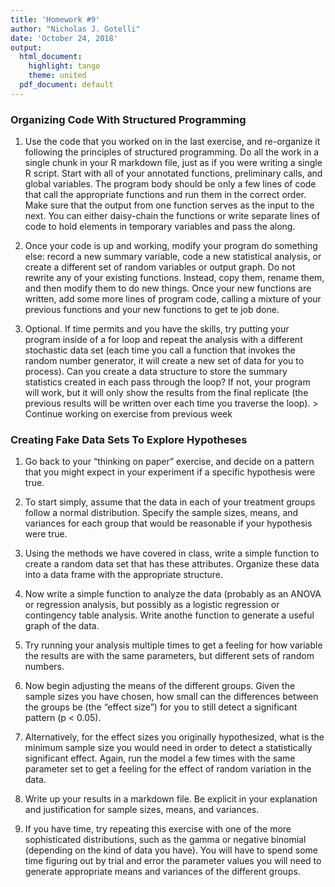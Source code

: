 ```yaml
---
title: 'Homework #9'
author: "Nicholas J. Gotelli"
date: 'October 24, 2018'
output:
  html_document:
    highlight: tango
    theme: united
  pdf_document: default
---
```


### Organizing Code With Structured Programming

1. Use the code that you worked on in the last exercise, and re-organize it following the principles of structured programming. Do all the work in a single chunk in your R markdown file, just as if you were writing a single R script. Start with all of your annotated functions, preliminary calls, and global variables. The program body should be only a few lines of code that call the appropriate functions and run them in the correct order. Make sure that the output from one function serves as the input to the next. You can either daisy-chain the functions or write separate lines of code to hold elements in temporary variables and pass the along.

2. Once your code is up and working, modify your program do something else: record a new summary variable, code a new statistical analysis, or create a different set of random variables or output graph. Do not rewrite any of your existing functions. Instead, copy them, rename them, and then modify them to do new things. Once your new functions are written, add some more lines of program code, calling a mixture of your previous functions and your new functions to get te job done.

3. Optional. If time permits and you have the skills, try putting your program inside of a for loop and repeat the analysis with a different stochastic data set (each time you call a function that invokes the random number generator, it will create a new set of data for you to process). Can you create a data structure to store the summary statistics created in each pass through the loop? If not, your program will work, but it will only show the results from the final replicate (the previous results will be written over each time you traverse the loop).
> Continue working on exercise from previous week

### Creating Fake Data Sets To Explore Hypotheses

1. Go back to your "thinking on paper" exercise, and decide on a pattern that you might expect in your experiment if a specific hypothesis were true.

2. To start simply, assume that the data in each of your treatment groups follow a normal distribution. Specify the sample sizes, means, and variances for each group that would be reasonable if your hypothesis were true.

3. Using the methods we have covered in class, write a simple function to create a random data set that has these attributes. Organize these data into a data frame with the appropriate structure.

4. Now write a simple function to analyze the data (probably as an ANOVA or regression analysis, but possibly as a logistic regression or contingency table analysis. Write anothe function to generate a useful graph of the data.

5. Try running your analysis multiple times to get a feeling for how variable the results are with the same parameters, but different sets of random numbers.

6. Now begin adjusting the means of the different groups. Given the sample sizes you have chosen, how small can the differences between the groups be (the "effect size") for you to still detect a significant pattern (p < 0.05).

7. Alternatively, for the effect sizes you originally hypothesized, what is the minimum sample size you would need in order to detect a statistically significant effect. Again, run the model a few times with the same parameter set to get a feeling for the effect of random variation in the data.

8. Write up your results in a markdown file. Be explicit in your explanation and justification for sample sizes, means, and variances.

9. If you have time, try repeating this exercise with one of the more sophisticated distributions, such as the gamma or negative binomial (depending on the kind of data you have). You will have to spend some time figuring out by trial and error the parameter values you will need to generate appropriate means and variances of the different groups.
